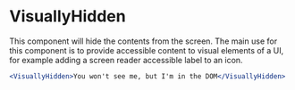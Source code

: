 
<Meta component={VisuallyHidden} title="Docs/Components/Content/VisuallyHidden" />

# VisuallyHidden

This component will hide the contents from the screen. The main use for this component is to provide accessible content to visual elements of a UI, for example adding a screen reader accessible label to an icon.

```jsx
<VisuallyHidden>You won't see me, but I'm in the DOM</VisuallyHidden>
```